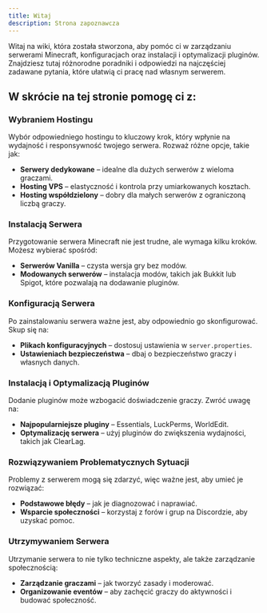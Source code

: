 ```yaml
---
title: Witaj
description: Strona zapoznawcza
---
```


Witaj na wiki, która została stworzona,
aby pomóc ci w zarządzaniu serwerami Minecraft, konfiguracjach
 oraz instalacji i optymalizacji pluginów. Znajdziesz tutaj różnorodne
 poradniki i odpowiedzi na najczęściej zadawane pytania, które ułatwią ci
 pracę nad własnym serwerem.

## W skrócie na tej stronie pomogę ci z:
<beta/>

<div className='steps [&_h3]:step'>

### Wybraniem Hostingu
Wybór odpowiedniego hostingu to kluczowy krok, który wpłynie na wydajność i responsywność twojego serwera. Rozważ różne opcje, takie jak:

- **Serwery dedykowane** – idealne dla dużych serwerów z wieloma graczami.
- **Hosting VPS** – elastyczność i kontrola przy umiarkowanych kosztach.
- **Hosting współdzielony** – dobry dla małych serwerów z ograniczoną liczbą graczy.

### Instalacją Serwera
Przygotowanie serwera Minecraft nie jest trudne, ale wymaga kilku kroków. Możesz wybierać spośród:

- **Serwerów Vanilla** – czysta wersja gry bez modów.
- **Modowanych serwerów** – instalacja modów, takich jak Bukkit lub Spigot, które pozwalają na dodawanie pluginów.

### Konfiguracją Serwera
Po zainstalowaniu serwera ważne jest, aby odpowiednio go skonfigurować. Skup się na:

- **Plikach konfiguracyjnych** – dostosuj ustawienia w `server.properties`.
- **Ustawieniach bezpieczeństwa** – dbaj o bezpieczeństwo graczy i własnych danych.

### Instalacją i Optymalizacją Pluginów
Dodanie pluginów może wzbogacić doświadczenie graczy. Zwróć uwagę na:

- **Najpopularniejsze pluginy** – Essentials, LuckPerms, WorldEdit.
- **Optymalizację serwera** – użyj pluginów do zwiększenia wydajności, takich jak ClearLag.

### Rozwiązywaniem Problematycznych Sytuacji
Problemy z serwerem mogą się zdarzyć, więc ważne jest, aby umieć je rozwiązać:

- **Podstawowe błędy** – jak je diagnozować i naprawiać.
- **Wsparcie społeczności** – korzystaj z forów i grup na Discordzie, aby uzyskać pomoc.

### Utrzymywaniem Serwera
Utrzymanie serwera to nie tylko techniczne aspekty, ale także zarządzanie społecznością:

- **Zarządzanie graczami** – jak tworzyć zasady i moderować.
- **Organizowanie eventów** – aby zachęcić graczy do aktywności i budować społeczność.

</div>

